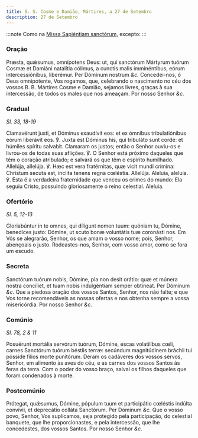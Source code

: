 ```yaml
---
title: S. S. Cosme e Damião, Mártires, a 27 de Setembro
description: 27 de Setembro
---
```


:::note
Como na [Missa Sapiéntiam sanctórum](/missal/comum/7muitosmartires2), excepto:
:::

### Oração

<div class="grid grid-cols-2 gap-5">
  <span class="text-justify">
    Præsta, quǽsumus, omnípotens Deus: ut, qui sanctórum Mártyrum tuórum Cosmæ
    et Damiáni natalítia cólimus, a cunctis malis imminéntibus, eórum
    intercessiónibus, liberémur. Per Dóminum nostrum <em>&c.</em>
  </span>
  <span class="text-justify">
    Concedei-nos, ó Deus omnipotente, Vos rogamos, que, celebrando o nascimento
    no céu dos vossos B. B. Mártires Cosme e Damião, sejamos livres, graças à
    sua intercessão, de todos os males que nos ameaçam. Por nosso Senhor
    <em>&c.</em>
  </span>
</div>

### Gradual

_Sl. 33, 18-19_

<div class="grid grid-cols-2 gap-5">
  <span class="text-justify">
    Clamavérunt justi, et Dóminus exaudívit eos: et ex ómnibus tribulatiónibus
    eórum liberávit eos. ℣. Juxta est Dóminus his, qui tribuláto sunt corde: et
    húmiles spíritu salvabit.
  </span>
  <span class="text-justify">
    Clamaram os justos; então o Senhor ouviu-os e livrou-os de todas suas
    aflições. ℣. O Senhor está próximo daqueles que têm o coração atribulado; e
    salvará os que têm o espírito humilhado.
  </span>
  <span class="text-justify">
    Allelúja, allelúja. ℣. Hæc est vera fratérnitas, quæ vicit mundi crímina:
    Christum secuta est, ínclita tenens regna cœléstia. Allelúja.
  </span>
  <span class="text-justify">
    Aleluia, aleluia. ℣. Esta é a verdadeira fraternidade que venceu os crimes
    do mundo: Ela seguiu Cristo, possuindo gloriosamente o reino celestial.
    Aleluia.
  </span>
</div>

### Ofertório

_Sl. 5, 12-13_

<div class="grid grid-cols-2 gap-5">
  <span class="text-justify">
    Gloriabúntur in te omnes, qui díligunt nomen tuum: quóniam tu, Dómine,
    benedíces justo: Dómine, ut scuto bonæ voluntátis tuæ coronásti nos.
  </span>
  <span class="text-justify">
    Em Vós se alegrarão, Senhor, os que amam o vosso nome; pois, Senhor,
    abençoais o justo. Rodeastes-nos, Senhor, com vosso amor, como se fora um
    escudo.
  </span>
</div>

### Secreta

<div class="grid grid-cols-2 gap-5">
  <span class="text-justify">
    Sanctórum tuórum nobis, Dómine, pia non desit orátio: quæ et múnera nostra
    concíliet, et tuam nobis indulgéntiam semper obtíneat. Per Dóminum
    <em>&c.</em>
  </span>
  <span class="text-justify">
    Que a piedosa oração dos vossos Santos, Senhor, nos não falte; e que Vos
    torne recomendáveis as nossas ofertas e nos obtenha sempre a vossa
    misericórdia. Por nosso Senhor <em>&c.</em>
  </span>
</div>

### Comúnio

_Sl. 78, 2 & 11_

<div class="grid grid-cols-2 gap-5">
  <span class="text-justify">
    Posuérunt mortália servórum tuórum, Dómine, escas volatilíbus cœli, carnes
    Sanctórum tuórum béstiis terræ: secúndum magnitúdinem bráchii tui pósside
    fílios morte punitórum.
  </span>
  <span class="text-justify">
    Deram os cadáveres dos vossos servos, Senhor, em alimento às aves do céu, e
    as carnes dos vossos Santos às feras da terra. Com o poder do vosso braço,
    salvai os filhos daqueles que foram condenados à morte.
  </span>
</div>

### Postcomúnio

<div class="grid grid-cols-2 gap-5">
  <span class="text-justify">
    Prótegat, quǽsumus, Dómine, pópulum tuum et participátio cœléstis indúlta
    convívii, et deprecátio colláta Sanctórum. Per Dóminum <em>&c.</em>
  </span>
  <span class="text-justify">
    Que o vosso povo, Senhor, Vos suplicamos, seja protegido pela participação,
    do celestial banquete, que lhe proporcionastes, e pela intercessão, que lhe
    concedestes, dos vossos Santos. Por nosso Senhor <em>&c.</em>
  </span>
</div>

